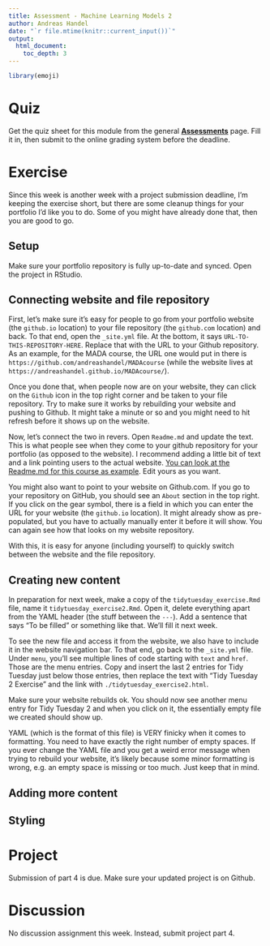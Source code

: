 ```yaml
---
title: Assessment - Machine Learning Models 2
author: Andreas Handel
date: "`r file.mtime(knitr::current_input())`"
output: 
  html_document:
    toc_depth: 3
---
```



```r
library(emoji)
```



# Quiz

Get the quiz sheet for this module from the general [__Assessments__](./Course_Assessments.html) page. Fill it in, then submit to the online grading system before the deadline. 



# Exercise

Since this week is another week with a project submission deadline, I'm keeping the exercise short, but there are some cleanup things for your portfolio I'd like you to do. Some of you might have already done that, then you are good to go.


## Setup

Make sure your portfolio repository is fully up-to-date and synced. Open the project in RStudio.


## Connecting website and file repository

First, let's make sure it's easy for people to go from your portfolio website (the `github.io` location) to your file repository (the `github.com` location) and back. To that end, open the `_site.yml` file. At the bottom, it says `URL-TO-THIS-REPOSITORY-HERE`. Replace that with the URL to your Github repository. As an example, for the MADA course, the URL one would put in there is `https://github.com/andreashandel/MADAcourse` (while the website lives at `https://andreashandel.github.io/MADAcourse/`). 

Once you done that, when people now are on your website, they can click on the `Github` icon in the top right corner and be taken to your file repository. Try to make sure it works by rebuilding your website and pushing to Github. It might take a minute or so and you might need to hit refresh before it shows up on the website.

Now, let's connect the two in revers. Open `Readme.md` and update the text. This is what people see when they come to your github repository for your portfolio (as opposed to the website). I recommend adding a little bit of text and a link pointing users to the actual website. [You can look at the Readme.md for this course as example](https://github.com/andreashandel/MADAcourse). Edit yours as you want. 

You might also want to point to your website on Github.com. If you go to your repository on GitHub, you should see an `About` section in the top right. If you click on the gear symbol, there is a field in which you can enter the URL for your website (the `github.io` location). It might already show as pre-populated, but you have to actually manually enter it before it will show. You can again see how that looks on my website repository.

With this, it is easy for anyone (including yourself) to quickly switch between the website and the file repository.


## Creating new content

In preparation for next week, make a copy of the `tidytuesday_exercise.Rmd` file, name it `tidytuesday_exercise2.Rmd`. Open it, delete everything apart from the YAML header (the stuff between the `---`). Add a sentence that says "To be filled" or something like that. We'll fill it next week.

To see the new file and access it from the website, we also have to include it in the website navigation bar. To that end, go back to the `_site.yml` file. Under `menu`, you'll see multiple lines of code starting with `text` and `href`. Those are the menu entries. Copy and insert the last 2 entries for Tidy Tuesday just below those entries, then replace the text with "Tidy Tuesday 2 Exercise" and the link with `./tidytuesday_exercise2.html`.

Make sure your website rebuilds ok. You should now see another menu entry for Tidy Tuesday 2 and when you click on it, the essentially empty file we created should show up.

:::warning
YAML (which is the format of this file) is VERY finicky when it comes to formatting. You need to have exactly the right number of empty spaces. If you ever change the YAML file and you get a weird error message when trying to rebuild your website, it's likely because some minor formatting is wrong, e.g. an empty space is missing or too much. Just keep that in mind.
:::


## Adding more content


## Styling



# Project

Submission of part 4 is due. Make sure your updated project is on Github.


# Discussion

No discussion assignment this week. Instead, submit project part 4.




